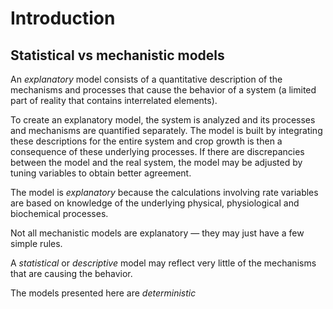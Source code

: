 # Introduction

## Statistical vs mechanistic models

An *explanatory* model consists of a quantitative description of the mechanisms and processes that cause the behavior of a system (a limited part of reality that contains interrelated elements). 

To create an explanatory model, the system is analyzed and its processes and mechanisms are quantified separately. The model is built by integrating these descriptions for the entire system and crop growth is then a consequence of these underlying processes. If there are discrepancies between the model and the real system, the model may be adjusted by tuning variables to obtain better agreement.

The model is *explanatory* because the calculations involving rate variables are based on knowledge of the underlying physical, physiological and biochemical processes. 

Not all mechanistic models are explanatory --- they may just have a few simple rules. 

A *statistical* or *descriptive* model may reflect very little of the mechanisms that are causing the behavior. 


The models presented here are *deterministic*

